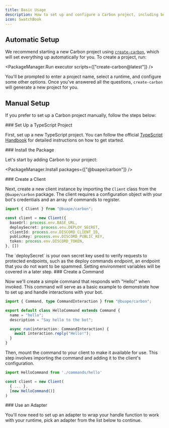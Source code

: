 ```yaml
---
title: Basic Usage
description: How to set up and configure a Carbon project, including both automatic and manual setup methods.
icon: SwatchBook
---
```


## Automatic Setup

We recommend starting a new Carbon project using [`create-carbon`](https://npmjs.com/package/create-carbon), which will set everything up automatically for you. To create a project, run:

<PackageManager.Run executor scripts={["create-carbon@latest"]} />

You'll be prompted to enter a project name, select a runtime, and configure some other options. Once you've answered all the questions, `create-carbon` will generate a new project for you.

## Manual Setup

If you prefer to set up a Carbon project manually, follow the steps below:


<Steps>

<Step>
### Set Up a TypeScript Project

First, set up a new TypeScript project. You can follow the official [TypeScript Handbook](https://www.typescriptlang.org/docs/handbook/intro.html) for detailed instructions on how to get started.

</Step>

<Step>
### Install the Package

Let's start by adding Carbon to your project:

<PackageManager.Install packages={["@buape/carbon"]} />
</Step>

<Step>
### Create a Client

Next, create a new client instance by importing the `Client` class from the `@buape/carbon` package. The client requires a configuration object with your bot's credentials and an array of commands to register.

```ts title="src/index.ts"
import { Client } from "@buape/carbon";

const client = new Client({
  baseUrl: process.env.BASE_URL,
  deploySecret: process.env.DEPLOY_SECRET,
  clientId: process.env.DISCORD_CLIENT_ID,
  publicKey: process.env.DISCORD_PUBLIC_KEY,
  token: process.env.DISCORD_TOKEN,
}, [])
```

<Callout type="info">
The `deploySecret` is your own secret key used to verify requests to protected endpoints, such as the deploy commands endpoint, an endpoint that you do not want to be spammed.
Setting environment variables will be covered in a later step.
</Callout>

</Step>

<Step>
### Create a Command

Now we'll create a simple command that responds with "Hello!" when invoked. This command will serve as a basic example to demonstrate how to set up and handle interactions with your bot.

```ts title="src/commands/hello.ts"
import { Command, type CommandInteraction } from "@buape/carbon";

export default class HelloCommand extends Command {
  name = "hello";
  description = "Say hello to the bot";

  async run(interaction: CommandInteraction) {
    await interaction.reply("Hello!");
  }
}
```

Then, mount the command to your client to make it available for use. This step involves importing the command and adding it to the client's configuration.

```ts title="src/index.ts"
import HelloCommand from './commands/hello'

const client = new Client(
  { ... },
  [new HelloCommand()]
)
```

</Step>

<Step>
### Use an Adapter

You'll now need to set up an adapter to wrap your handle function to work with your runtime, pick an adapter from the list below to continue.

<Cards>
  <Card
    title="Cloudflare Workers"
    href="/adapters/cloudflare#manual-setup"
    description="Deploy your Carbon bot using Cloudflare Workers for a scalable, serverless environment."
  />
  <Card
    title="Next.js"
    href="/adapters/next#manual-setup"
    description="Integrate your Carbon bot with a Next.js application for seamless server-side rendering."
  />
  <Card
    title="Node.js"
    href="/adapters/node#manual-setup"
    description="Deploy your Carbon bot using Node.js for a flexible and robust server environment."
  />
  <Card
    title="Bun"
    href="/adapters/bun#manual-setup"
    description="Run your Carbon bot with Bun for a fast and lightweight alternative to Node.js."
  />
  <Card
    title="More"
    href="/adapters/fetch"
    description="Explore more ways to set up and deploy your Carbon bot using different environments and frameworks."
  />
</Cards>
</Step>
</Steps>
